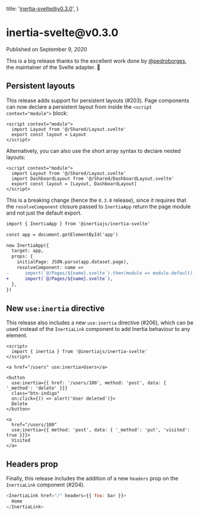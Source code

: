 
  title: 'inertia-svelte@v0.3.0',
}

<h1>inertia-svelte@v0.3.0</h1>

<div className="-mt-8 mb-12 text-base font-medium text-gray-600">Published on September 9, 2020</div>

This is a big release thanks to the excellent work done by [@pedroborges](https://github.com/pedroborges), the maintainer of the Svelte adapter. 👏

## Persistent layouts

This release adds support for persistent layouts (#203). Page components can now declare a persistent layout from inside the `<script context="module">` block:

```svelte
<script context="module">
  import Layout from '@/Shared/Layout.svelte'
  export const layout = Layout
</script>
```

Alternatively, you can also use the short array syntax to declare nested layouts:

```svelte
<script context="module">
  import Layout from '@/Shared/Layout.svelte'
  import DashboardLayout from '@/Shared/DashboardLayout.svelte'
  export const layout = [Layout, DashboardLayout]
</script>
```

This is a breaking change (hence the `0.3.0` release), since it requires that the `resolveComponent` closure passed to `InertiaApp` return the page module and not just the default export.

```diff
import { InertiaApp } from '@inertiajs/inertia-svelte'

const app = document.getElementById('app')

new InertiaApp({
  target: app,
  props: {
    initialPage: JSON.parse(app.dataset.page),
    resolveComponent: name =>
-      import(`@/Pages/${name}.svelte`).then(module => module.default),
+      import(`@/Pages/${name}.svelte`),
  },
})
```

## New `use:inertia` directive

This release also includes a new `use:inertia` directive (#206), which can be used instead of the `InertiaLink` component to add Inertia behaviour to any element.

```svelte
<script>
  import { inertia } from '@inertiajs/inertia-svelte'
</script>

<a href="/users" use:inertia>Users</a>

<button
  use:inertia={{ href: '/users/100', method: 'post', data: { '_method': 'delete' }}}
  class="btn-indigo"
  on:click={() => alert('User deleted')}>
  Delete
</button>

<a
  href="/users/100"
  use:inertia={{ method: 'post', data: { '_method': 'put', 'visited': true }}}>
  Visited
</a>
```

## Headers prop

Finally, this release includes the addition of a new `headers` prop on the `InertiaLink` component (#204).

```js
<InertiaLink href="/" headers={{ foo: bar }}>
  Home
</InertiaLink>
```
